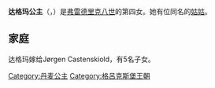 {{Otheruses|subject=[[弗雷德里克八世|弗雷德里克八世]]的女兒|other=[[克里斯蒂安九世|克里斯蒂安九世]]的女兒|丹麥的達格瑪 (1847-1928)}}
{{Infobox royalty
| name        = 丹麥的达格玛公主
| image       = Princess Dagmar of Denmark.jpg
| caption     = 达格玛公主
| house       = [[格吕克斯堡王朝|格吕克斯堡王朝]] 
| father      = [[弗雷德里克八世|弗雷德里克八世]]
| mother      = [[瑞典的路易丝公主|瑞典公主路易丝]]
| spouse      = [[Jørgen_Castenskiold|Jørgen Castenskiold]]
| birth_date  = {{Birth date|1890|5|23|df=y}}
| birth_place = [[哥本哈根|哥本哈根]]
| death_date  = {{Death date and age|1961|10|11|1890|5|23|df=y}}
| death_place = [[Kongstedlund|Kongstedlund]]
}}

'''达格玛公主'''（{{lang-da|Prinsesse Dagmar af Danmark}}，{{bd|1890年|5月23日|1961年|10月11日}}）是[[弗雷德里克八世|弗雷德里克八世]]的第四女。她有位同名的[[丹麥的達格瑪_(1847-1928)|姑姑]]。

== 家庭 ==
达格玛嫁给Jørgen Castenskiold，有5名子女。

{{DEFAULTSORT: Dagmar}}
[[Category:丹麦公主|Category:丹麦公主]]
[[Category:格呂克斯堡王朝|Category:格呂克斯堡王朝]]